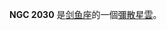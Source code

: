 {{NGCInfoBox|NGCID=NGC 2030|發現者=約翰·弗里德里希·威廉·赫歇爾|發現日期=1826年8月3日|其他編號=|曆元=J2000.0|赤經=5時35分0秒
|赤緯=-67°33'18"|星座=剑鱼座|星體=彌散星雲|星等=|表面亮度=|藍等=}}

'''NGC 2030''' 是[[剑鱼座|剑鱼座]]的一個[[彌散星雲|彌散星雲]]。

{{NGCReference|2030}}
{{Catalogs|NGC=2030}}